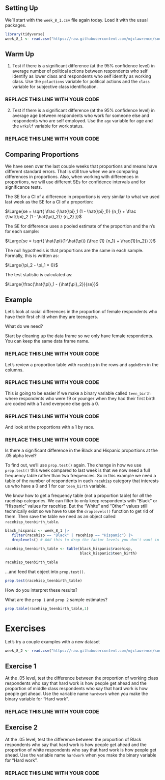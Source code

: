 ## Setting Up

We'll start with the `week_8_1.csv` file again today. Load it with the usual packages.

```r
library(tidyverse)
week_8_1 <- read.csv("https://raw.githubusercontent.com/mjclawrence/soci385_f21/main/data/week_8_1.csv")
```


## Warm Up

1. Test if there is a significant difference (at the 95% confidence level) in average number of political actions between respondents who self identify as lower class and respondents who self identify as working class. Use the `polactions` variable for political actions and the `class` variable for subjective class identification.

### REPLACE THIS LINE WITH YOUR CODE

2. Test if there is a significant difference (at the 95% confidence level) in average age between respondents who work for someone else and respondents who are self employed. Use the `age` variable for age and the `wrkslf` variable for work status.

### REPLACE THIS LINE WITH YOUR CODE


## Comparing Proportions

We have seen over the last couple weeks that proportions and means have different standard errors. That is still true when we are comparing differences in proportions. Also, when working with differences in proportions, we will use different SEs for confidence intervals and for significance tests.

The SE for a CI of a difference in proportions is very similar to what we used last week as the SE for a CI of a proportion:

$\Large{se = \sqrt{ \frac {\hat{\pi}_1 (1 - \hat{\pi}_1)} {n_1} + \frac {\hat{\pi}_2 (1 - \hat{\pi}_2)} {n_2} }}$

The SE for difference uses a pooled estimate of the proportion and the n's for each sample:

$\Large{se = \sqrt{ \hat{\pi}(1-\hat{\pi})  (\frac {1} {n_1} + \frac{1}{n_2})  }}$

The null hypothesis is that proportions are the same in each sample. Formally, this is written as:

$\Large{\pi_2 - \pi_1 = 0}$

The test statistic is calculated as:

$\Large{\frac{\hat{\pi}_1 - {\hat{\pi}_2}}{se}}$


## Example

Let's look at racial differences in the proportion of female respondents who have their first child when they are teenagers.

What do we need?

Start by cleaning up the data frame so we only have female respondents. You can keep the same data frame name.

### REPLACE THIS LINE WITH YOUR CODE

Let's review a proportion table with `racehisp` in the rows and `agekdbrn` in the columns.

### REPLACE THIS LINE WITH YOUR CODE

This is going to be easier if we make a binary variable called `teen_birth` where respondents who were 19 or younger when they had their first birth are coded with a 1 and everyone else gets a 0.

### REPLACE THIS LINE WITH YOUR CODE

And look at the proportions with a 1 by race.

### REPLACE THIS LINE WITH YOUR CODE

Is there a significant difference in the Black and Hispanic proportions at the .05 alpha level?

To find out, we'll use `prop.test()` again. The change in how we use `prop.test()` this week compared to last week is that we now need a full frequency table rather than two frequencies. So in this example we need a table of the number of respondents in each `racehisp` category that interests us who have a 0 and 1 for our `teen_birth` variable.

We know how to get a frequency table (not a proportion table) for *all* the racehisp categories. We can filter to only keep respondents with "Black" or "Hispanic" values for racehisp. But the "White" and "Other" values still technically exist so we have to use the `droplevels()` function to get rid of them. Then save the table we need as an object called `racehisp_teenbirth_table`.

```r
black_hispanic <- week_8_1 |> 
   filter(racehisp == "Black" | racehisp == "Hispanic") |> 
   droplevels() # Add this to drop the factor levels you don't want in the table
```


```r
racehisp_teenbirth_table <- table(black_hispanic$racehisp,
                                  black_hispanic$teen_birth)

racehisp_teenbirth_table
```

...and feed that object into `prop.test()`.

```r
prop.test(racehisp_teenbirth_table)
```

How do you interpret these results?

What are the `prop 1` and `prop 2` sample estimates?

```r
prop.table(racehisp_teenbirth_table,1)
```


# Exercises

Let's try a couple examples with a new dataset

```r
week_8_2 <- read.csv("https://raw.githubusercontent.com/mjclawrence/soci385_f21/main/data/week_8_2.csv")
```


## Exercise 1

At the .05 level, test the difference between the proportion of working class respondents who say that hard work is how people get ahead and the proportion of middle class respondents who say that hard work is how people get ahead. Use the variable name `hardwork` when you make the binary variable for "Hard work".

### REPLACE THIS LINE WITH YOUR CODE

## Exercise 2

At the .05 level, test the difference between the proportion of Black respondents who say that hard work is how people get ahead and the proportion of white respondents who say that hard work is how people get ahead. Use the variable name `hardwork` when you make the binary variable for "Hard work".

### REPLACE THIS LINE WITH YOUR CODE